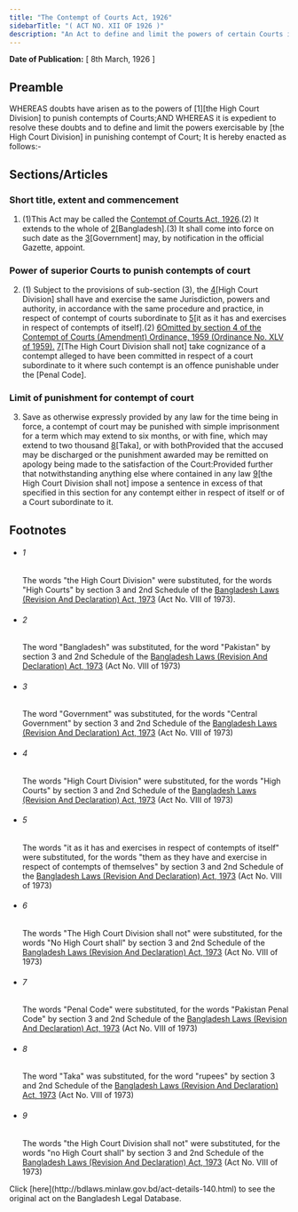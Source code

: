 ```yaml
---
title: "The Contempt of Courts Act, 1926"
sidebarTitle: "( ACT NO. XII OF 1926 )"
description: "An Act to define and limit the powers of certain Courts in punishing contempts of courts."
---
```


**Date of Publication:** [ 8th March, 1926 ]

## Preamble

WHEREAS doubts have arisen as to the powers of [1][the High Court Division] to punish contempts of Courts;AND WHEREAS it is expedient to resolve these doubts and to define and limit the powers exercisable by [the High Court Division] in punishing contempt of Court; It is hereby enacted as follows:-

## Sections/Articles

### Short title, extent and commencement

1. (1)This Act may be called the [Contempt of Courts Act, 1926](/laws/volume-8/act-140 "Contempt of Courts Act, 1926").(2) It extends to the whole of [2](1)[Bangladesh].(3) It shall come into force on such date as the [3](2)[Government] may, by notification in the official Gazette, appoint.

### Power of superior Courts to punish contempts of court

2. (1) Subject to the provisions of sub-section (3), the [4](1)[High Court Division] shall have and exercise the same Jurisdiction, powers and authority, in accordance with the same procedure and practice, in respect of contempt of courts subordinate to [5](2)[it as it has and exercises in respect of contempts of itself].(2) [6](3)[Omitted by section 4 of the Contempt of Courts (Amendment) Ordinance, 1959 (Ordinance No. XLV of 1959).](3) [7](4)[The High Court Division shall not] take cognizance of a contempt alleged to have been committed in respect of a court subordinate to it where such contempt is an offence punishable under the [Penal Code].

### Limit of punishment for contempt of court

3. Save as otherwise expressly provided by any law for the time being in force, a contempt of court may be punished with simple imprisonment for a term which may extend to six months, or with fine, which may extend to two thousand [8](1)[Taka], or with bothProvided that the accused may be discharged or the punishment awarded may be remitted on apology being made to the satisfaction of the Court:Provided further that notwithstanding anything else where contained in any law [9](2)[the High Court Division shall not] impose a sentence in excess of that specified in this section for any contempt either in respect of itself or of a Court subordinate to it.

## Footnotes

- ###### 1

  The words "the High Court Division" were substituted, for the words "High Courts" by section 3 and 2nd Schedule of the [Bangladesh Laws (Revision And Declaration) Act, 1973](/laws/volume-17/act-430 "Bangladesh Laws (Revision And Declaration) Act, 1973") (Act No. VIII of 1973).

- ###### 2

  The word "Bangladesh" was substituted, for the word "Pakistan" by section 3 and 2nd Schedule of the [Bangladesh Laws (Revision And Declaration) Act, 1973](/laws/volume-17/act-430 "Bangladesh Laws (Revision And Declaration) Act, 1973") (Act No. VIII of 1973)

- ###### 3

  The word "Government" was substituted, for the words "Central Government" by section 3 and 2nd Schedule of the [Bangladesh Laws (Revision And Declaration) Act, 1973](/laws/volume-17/act-430 "Bangladesh Laws (Revision And Declaration) Act, 1973") (Act No. VIII of 1973)

- ###### 4

  The words "High Court Division" were substituted, for the words "High Courts" by section 3 and 2nd Schedule of the [Bangladesh Laws (Revision And Declaration) Act, 1973](/laws/volume-17/act-430 "Bangladesh Laws (Revision And Declaration) Act, 1973") (Act No. VIII of 1973)

- ###### 5

  The words "it as it has and exercises in respect of contempts of itself" were substituted, for the words "them as they have and exercise in respect of contempts of themselves" by section 3 and 2nd Schedule of the [Bangladesh Laws (Revision And Declaration) Act, 1973](/laws/volume-17/act-430 "Bangladesh Laws (Revision And Declaration) Act, 1973") (Act No. VIII of 1973)

- ###### 6

  The words "The High Court Division shall not" were substituted, for the words "No High Court shall" by section 3 and 2nd Schedule of the [Bangladesh Laws (Revision And Declaration) Act, 1973](/laws/volume-17/act-430 "Bangladesh Laws (Revision And Declaration) Act, 1973") (Act No. VIII of 1973)

- ###### 7

  The words "Penal Code" were substituted, for the words "Pakistan Penal Code" by section 3 and 2nd Schedule of the [Bangladesh Laws (Revision And Declaration) Act, 1973](/laws/volume-17/act-430 "Bangladesh Laws (Revision And Declaration) Act, 1973") (Act No. VIII of 1973)

- ###### 8

  The word "Taka" was substituted, for the word "rupees" by section 3 and 2nd Schedule of the [Bangladesh Laws (Revision And Declaration) Act, 1973](/laws/volume-17/act-430 "Bangladesh Laws (Revision And Declaration) Act, 1973") (Act No. VIII of 1973)

- ###### 9

  The words "the High Court Division shall not" were substituted, for the words "no High Court shall" by section 3 and 2nd Schedule of the [Bangladesh Laws (Revision And Declaration) Act, 1973](/laws/volume-17/act-430 "Bangladesh Laws (Revision And Declaration) Act, 1973") (Act No. VIII of 1973)

<Note>
  Click [here](http://bdlaws.minlaw.gov.bd/act-details-140.html) to see the original act on the Bangladesh Legal Database.
</Note>
